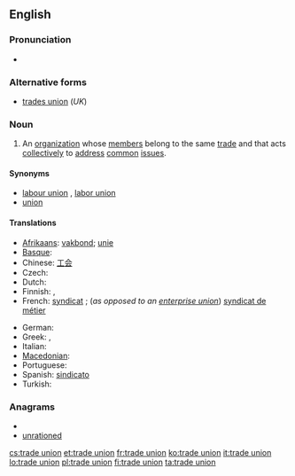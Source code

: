 ==English==

===Pronunciation===
* {{audio|En-uk-trade union.ogg|Audio (UK)}}

===Alternative forms===
* [[trades union]] (''UK'')

===Noun===
{{en-noun|sg=[[trade]] [[union]]}}

# An [[organization]] whose [[member]]s belong to the same [[trade]] and that acts [[collectively]] to [[address]] [[common]] [[issue]]s.

====Synonyms====
* [[labour union]] {{qualifier|Canada}}, [[labor union]] {{qualifier|North America}}
* [[union]]

====Translations====
{{trans-top|organization}}
* [[Afrikaans]]: [[vakbond]]; [[unie]]
* [[Basque]]: {{t|eu|sindikatu}}
* Chinese: [[工会]]
* Czech: {{t-|cs|odbory|m|p}}
* Dutch: {{t+|nl|vakbond|m}}
* Finnish: {{t-|fi|ammattiyhdistys}}, {{t-|fi|ammattiliitto}}
* French: [[syndicat]] {{m}}; (''as opposed to an [[enterprise union]]'') [[syndicat de métier]] {{m}}
{{trans-mid}}
* German: {{t+|de|Gewerkschaft|f}}
* Greek: {{t|el|συντεχνία|f}}, {{t|el|συνδικάτο|n}}
* Italian: {{t+|it|sindacato|m}}
* [[Macedonian]]: {{t-|mk|синдикат|m|tr=sindikát}}
* Portuguese: {{t+|pt|sindicato|m}}
* Spanish: [[sindicato]] {{s}} {{m}}
* Turkish: {{t+|tr|sendika}}
{{trans-bottom}}

===Anagrams===
* {{alphagram|adeinnortu}}
* [[unrationed#English|unrationed]]

[[cs:trade union]]
[[et:trade union]]
[[fr:trade union]]
[[ko:trade union]]
[[it:trade union]]
[[lo:trade union]]
[[pl:trade union]]
[[fi:trade union]]
[[ta:trade union]]
